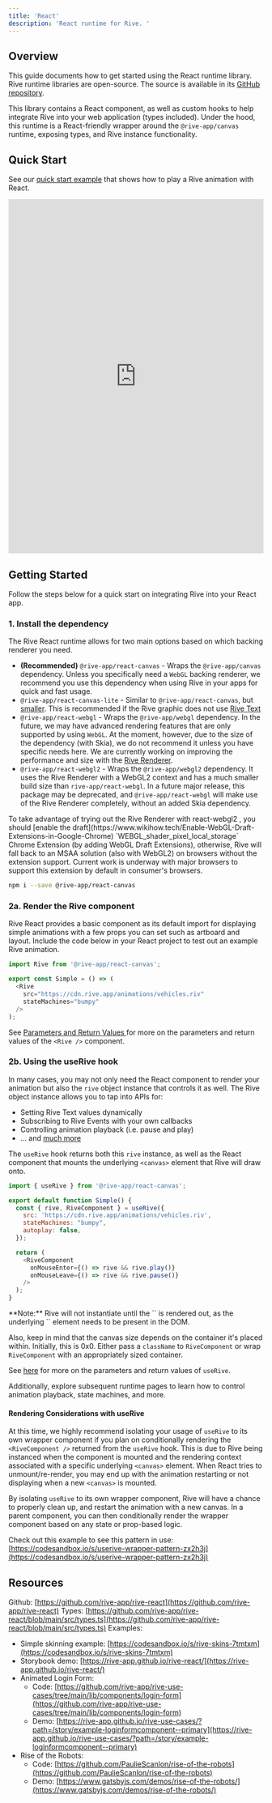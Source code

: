 ```yaml
---
title: 'React'
description: 'React runtime for Rive. '
---
```


## Overview

This guide documents how to get started using the React runtime library. Rive runtime libraries are open-source. The source is available in its [GitHub repository](https://github.com/rive-app/rive-react). 

This library contains a React component, as well as custom hooks to help integrate Rive into your web application (types included). Under the hood, this runtime is a React-friendly wrapper around the `@rive-app/canvas` runtime, exposing types, and Rive instance functionality.

## Quick Start


See our [quick start example](https://codesandbox.io/p/sandbox/rive-quick-start-react-9ywsjl) that shows how to play a Rive animation with React.

<iframe height="700" width= "100%" scrolling="no" title="Untitled" src="https://codesandbox.io/p/sandbox/rive-quick-start-react-9ywsjl?layout=%257B%2522sidebarPanel%2522%253A%2522EXPLORER%2522%252C%2522rootPanelGroup%2522%253A%257B%2522direction%2522%253A%2522horizontal%2522%252C%2522contentType%2522%253A%2522UNKNOWN%2522%252C%2522type%2522%253A%2522PANEL_GROUP%2522%252C%2522id%2522%253A%2522ROOT_LAYOUT%2522%252C%2522panels%2522%253A%255B%257B%2522type%2522%253A%2522PANEL_GROUP%2522%252C%2522contentType%2522%253A%2522UNKNOWN%2522%252C%2522direction%2522%253A%2522vertical%2522%252C%2522id%2522%253A%2522cm0cil5q400073b6ir6frfrrk%2522%252C%2522sizes%2522%253A%255B100%255D%252C%2522panels%2522%253A%255B%257B%2522type%2522%253A%2522PANEL_GROUP%2522%252C%2522contentType%2522%253A%2522EDITOR%2522%252C%2522direction%2522%253A%2522horizontal%2522%252C%2522id%2522%253A%2522EDITOR%2522%252C%2522panels%2522%253A%255B%257B%2522type%2522%253A%2522PANEL%2522%252C%2522contentType%2522%253A%2522EDITOR%2522%252C%2522id%2522%253A%2522cm0cil5q400033b6iaw79xtq7%2522%257D%255D%257D%252C%257B%2522type%2522%253A%2522PANEL_GROUP%2522%252C%2522contentType%2522%253A%2522SHELLS%2522%252C%2522direction%2522%253A%2522horizontal%2522%252C%2522id%2522%253A%2522SHELLS%2522%252C%2522panels%2522%253A%255B%257B%2522type%2522%253A%2522PANEL%2522%252C%2522contentType%2522%253A%2522SHELLS%2522%252C%2522id%2522%253A%2522cm0cil5q400043b6i7f8ktzuk%2522%257D%255D%257D%255D%257D%252C%257B%2522type%2522%253A%2522PANEL_GROUP%2522%252C%2522contentType%2522%253A%2522DEVTOOLS%2522%252C%2522direction%2522%253A%2522vertical%2522%252C%2522id%2522%253A%2522DEVTOOLS%2522%252C%2522panels%2522%253A%255B%257B%2522type%2522%253A%2522PANEL%2522%252C%2522contentType%2522%253A%2522DEVTOOLS%2522%252C%2522id%2522%253A%2522cm0cil5q400063b6ii74o0hpx%2522%257D%255D%257D%255D%252C%2522sizes%2522%253A%255B50%252C50%255D%257D%252C%2522tabbedPanels%2522%253A%257B%2522cm0cil5q400033b6iaw79xtq7%2522%253A%257B%2522tabs%2522%253A%255B%257B%2522id%2522%253A%2522cm0cil5q400023b6ioy9e9ht3%2522%252C%2522mode%2522%253A%2522permanent%2522%252C%2522type%2522%253A%2522FILE%2522%252C%2522filepath%2522%253A%2522%252Fsrc%252FApp.js%2522%252C%2522state%2522%253A%2522IDLE%2522%257D%252C%257B%2522id%2522%253A%2522cm14udjop00023b6i1xens5cv%2522%252C%2522mode%2522%253A%2522permanent%2522%252C%2522type%2522%253A%2522FILE%2522%252C%2522initialSelections%2522%253A%255B%257B%2522startLineNumber%2522%253A8%252C%2522startColumn%2522%253A38%252C%2522endLineNumber%2522%253A8%252C%2522endColumn%2522%253A38%257D%255D%252C%2522filepath%2522%253A%2522%252Fpackage.json%2522%252C%2522state%2522%253A%2522IDLE%2522%257D%255D%252C%2522id%2522%253A%2522cm0cil5q400033b6iaw79xtq7%2522%252C%2522activeTabId%2522%253A%2522cm14udjop00023b6i1xens5cv%2522%257D%252C%2522cm0cil5q400063b6ii74o0hpx%2522%253A%257B%2522tabs%2522%253A%255B%257B%2522id%2522%253A%2522cm0cil5q400053b6ilwaai70z%2522%252C%2522mode%2522%253A%2522permanent%2522%252C%2522type%2522%253A%2522UNASSIGNED_PORT%2522%252C%2522port%2522%253A0%257D%255D%252C%2522id%2522%253A%2522cm0cil5q400063b6ii74o0hpx%2522%252C%2522activeTabId%2522%253A%2522cm0cil5q400053b6ilwaai70z%2522%257D%252C%2522cm0cil5q400043b6i7f8ktzuk%2522%253A%257B%2522tabs%2522%253A%255B%255D%252C%2522id%2522%253A%2522cm0cil5q400043b6i7f8ktzuk%2522%257D%257D%252C%2522showDevtools%2522%253Atrue%252C%2522showShells%2522%253Afalse%252C%2522showSidebar%2522%253Afalse%252C%2522sidebarPanelSize%2522%253A15%257D" frameborder="no" loading="lazy" allowtransparency="true" allowfullscreen="true"></iframe>


## Getting Started

Follow the steps below for a quick start on integrating Rive into your React app.

### 1. Install the dependency

The Rive React runtime allows for two main options based on which backing renderer you need.

- **(Recommended)** `@rive-app/react-canvas` - Wraps the `@rive-app/canvas` dependency. Unless you specifically need a `WebGL` backing renderer, we recommend you use this dependency when using Rive in your apps for quick and fast usage.
- `@rive-app/react-canvas-lite` - Similar to `@rive-app/react-canvas`, but [smaller](../web/canvas-vs-webgl). This is recommended if the Rive graphic does not use [Rive Text](/editor/text/)
- `@rive-app/react-webgl` - Wraps the `@rive-app/webgl` dependency. In the future, we may have advanced rendering features that are only supported by using `WebGL`. At the moment, however, due to the size of the dependency (with Skia), we do not recommend it unless you have specific needs here. We are currently working on improving the performance and size with the [Rive Renderer](https://rive.app/renderer).
- `@rive-app/react-webgl2` - Wraps the `@rive-app/webgl2` dependency. It uses the Rive Renderer with a WebGL2 context and has a much smaller build size than `rive-app/react-webgl`. In a future major release, this package may be deprecated, and `@rive-app/react-webgl` will make use of the Rive Renderer completely, without an added Skia dependency. 

<Note>
 To take advantage of trying out the Rive Renderer with react-webgl2 , you should [enable the draft](https://www.wikihow.tech/Enable-WebGL-Draft-Extensions-in-Google-Chrome) `WEBGL_shader_pixel_local_storage` Chrome Extension (by adding WebGL Draft Extensions), otherwise, Rive will fall back to an MSAA solution (also with WebGL2) on browsers without the extension support. Current work is underway with major browsers to support this extension by default in consumer's browsers.
</Note>

```bash
npm i --save @rive-app/react-canvas
```

### 2a. Render the Rive component

Rive React provides a basic component as its default import for displaying simple animations with a few props you can set such as artboard and layout. Include the code below in your React project to test out an example Rive animation.

```javascript
import Rive from '@rive-app/react-canvas';

export const Simple = () => (
  <Rive
    src="https://cdn.rive.app/animations/vehicles.riv"
    stateMachines="bumpy"
  />
);
```

See [Parameters and Return Values](../react/parameters-and-return-values)[ ](https://app.outverse.com/rive/doc/parameters-and-return-values/docJlDMNulDh)for more on the parameters and return values of the `<Rive />` component.

### 2b. Using the useRive hook 

In many cases, you may not only need the React component to render your animation but also the `rive` object instance that controls it as well. The Rive object instance allows you to tap into APIs for:

- Setting Rive Text values dynamically
- Subscribing to Rive Events with your own callbacks
- Controlling animation playback (i.e. pause and play)
- ... and [much more](https://github.com/rive-app/rive-wasm)

The `useRive` hook returns both this `rive` instance, as well as the React component that mounts the underlying `<canvas>` element that Rive will draw onto.

```javascript
import { useRive } from '@rive-app/react-canvas';

export default function Simple() {
  const { rive, RiveComponent } = useRive({
    src: 'https://cdn.rive.app/animations/vehicles.riv',
    stateMachines: "bumpy",
    autoplay: false,
  });

  return (
    <RiveComponent
      onMouseEnter={() => rive && rive.play()}
      onMouseLeave={() => rive && rive.pause()}
    />
  );
}
```

<Note>
 **Note:** Rive will not instantiate until the `<RiveCopmonent />` is rendered out, as the underlying `<canvas>` element needs to be present in the DOM. 
<br/>
</Note> 

Also, keep in mind that the canvas size depends on the container it's placed within. Initially, this is 0x0. Either pass a `className` to `RiveComponent` or wrap `RiveComponent` with an appropriately sized container.

See [here](./parameters-and-return-values) for more on the parameters and return values of `useRive`.

Additionally, explore subsequent runtime pages to learn how to control animation playback, state machines, and more.

#### Rendering Considerations with useRive

At this time, we highly recommend isolating your usage of `useRive` to its own wrapper component if you plan on conditionally rendering the `<RiveComponent />` returned from the `useRive` hook. This is due to Rive being instanced when the component is mounted and the rendering context associated with a specific underlying `<canvas>` element. When React tries to unmount/re-render, you may end up with the animation restarting or not displaying when a new `<canvas>` is mounted. 

By isolating `useRive` to its own wrapper component, Rive will have a chance to properly clean up, and restart the animation with a new canvas. In a parent component, you can then conditionally render the wrapper component based on any state or prop-based logic.

Check out this example to see this pattern in use: [https://codesandbox.io/s/userive-wrapper-pattern-zx2h3j](https://codesandbox.io/s/userive-wrapper-pattern-zx2h3j)

## Resources

Github: [https://github.com/rive-app/rive-react](https://github.com/rive-app/rive-react) Types: [https://github.com/rive-app/rive-react/blob/main/src/types.ts](https://github.com/rive-app/rive-react/blob/main/src/types.ts) Examples:

- Simple skinning example: [https://codesandbox.io/s/rive-skins-7tmtxm](https://codesandbox.io/s/rive-skins-7tmtxm)
- Storybook demo: [https://rive-app.github.io/rive-react/](https://rive-app.github.io/rive-react/)
- Animated Login Form:
  - Code: [https://github.com/rive-app/rive-use-cases/tree/main/lib/components/login-form](https://github.com/rive-app/rive-use-cases/tree/main/lib/components/login-form)
  - Demo: [https://rive-app.github.io/rive-use-cases/?path=/story/example-loginformcomponent--primary](https://rive-app.github.io/rive-use-cases/?path=/story/example-loginformcomponent--primary)
- Rise of the Robots:
  - Code: [https://github.com/PaulieScanlon/rise-of-the-robots](https://github.com/PaulieScanlon/rise-of-the-robots)
  - Demo: [https://www.gatsbyjs.com/demos/rise-of-the-robots/](https://www.gatsbyjs.com/demos/rise-of-the-robots/)